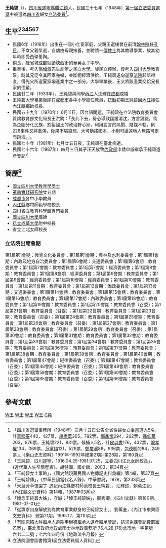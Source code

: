{{Infobox Officeholder
|姓名= 王純碧
|圖像=File:王純碧.jpg
|圖像大小=200px
|圖像說明=  
|rank= 
| 字 =  ？ 
| 號 =？
| 別名 
| birth_date = 1916年4月25日
| 出生地點=
| 逝世日期= 1981年7月25日
| 逝世地點=
| resting_place = ？
| 政黨 = 
| 其他政黨 = 
| 身高 = 
| 配偶 = 汪輝
| 伴侶 = 
| 兒女 = 子汪天放
| 父母 = 父親王選樓
| 親屬 = 
| 居住地 = 
| 學歷 = 
| 母校 = 
| 職業 = 
| 著作 = 
| 國籍=
| awards=
}}
'''王純碧'''（{{bd|1916年|4月25日|1981年|7月25日}}），[[四川省|四川省]][[遂寧縣|遂寧縣]][[欄江鎮|欄江鎮]]人，民國三十七年（1948年）[[第一屆立法委員選舉|第一屆立法委員選舉]]中被選為[[四川省|四川省]]婦女[[立法委員|立法委員]]<ref>「四川省選舉事務所（1948年）三月十五日公告全省性婦女立委當選人5名，計[[黃穉荃|黃穉荃]]440，427票，[[趙懋華|趙懋華]]305，782票，[[鄧季惺|鄧季惺]]294，262票，[[聶仰華|聶仰華]]263，876票，王純碧221，831票。候補人5名，計[[皮以書|皮以書]]176，432票，[[喻孝權|喻孝權]]134，069票，[[范寓梅|范寓梅]]121，529票，[[鄭璽濱|鄭璽濱]]88，936票，[[包德明|包德明]]的84，249票」。《樂山史志資料》1991年-1992年總第21期-第28期，第180頁</ref>。

== 生平<ref>「王純碧，四川遂寧，1916.04.25-1981.07.25，立委四川江北女師校長」，《近代華人生卒簡歷表》，胡健國，國史館，2003，第34頁</ref><ref>「王純碧女士事略」，《國史館現藏民國人物傳記史料彙編》第4輯，第37頁</ref><ref>「王純碧傳」，《中華民國當代名人錄》，中華書局，1978，第233頁</ref><ref>「天涯芳草憶園丁-追記內江縣鄉村師范校長王純碧」，汪輝述，賴萬江記，《內江縣文史資料》第14輯，1987年03月</ref><ref>「悼念王純碧大姊」，守誠；「悼王純碧姊」，鄭秀卿，《四川文獻》第180期，1981-07-01</ref><ref>「從謀求自身解放到為教育事業獻身的王純碧女士」，劉萬奎，《內江市東興區文史資料》 總第21期，1995.12，第110頁</ref> ==
* 民國6年（1916年）出生在一個小仕宦家庭，父親王選樓曾在前清[[翰林院|翰林院]]任[[孔目|孔目]]。不幸父親早逝，自幼由母親撫養，並聘請一[[傳教士|傳教士]]為其教導學業，故其幼年時即受西學薰陶。
* 稍長，赴省城[[成都|成都]]就讀陝西街的華英女子中學。
* 畢業後，考入[[孫倬章|孫倬章]]先生創辦之[[民立大學|民立大學]]。旋民立停辦，復考入[[四川大學|四川大學]]教育系。時其兄促令其回家完婚，並斷絕經濟供給，王純碧遂向遂寧[[法院|法院]]起訴得直，得先父所遺夏家壩產業中之一部分。大學畢業後，王又將該產業交給兄長家的侄輩。
* 民國廿二年（1933年），王純碧與同學[[內江|內江]]人汪輝在[[成都|成都]]成婚
* 王純碧大學畢業後即在[[成都市|成都市]]各中小學擔任教員，[[抗戰|抗戰]]初期王純碧回[[內江|內江]]接任內江縣鄉師校長。
* 民國五十九年（1970年）6月11日，因台語問題，王純碧在立法院教育委員會質詢教育部文化局長王洪鈞：「長此下去，勢必導致國語消沈，方言猖獗。倘為企圖分化民族、割裂國土的政治野心家，利用語言的隔閡、陰謀不軌，則228事件又將重演，後果不堪設想，大可動搖國本，小則可逼遠地人無路可走而跳海。」。
* 民國七十年（1981年）七月廿五日夜，王純碧在臺北病逝。
* 民國七十六年（1987年）四月三日其子汪天放致[[中華民國內政部|內政部]]申請申辦繼承王純碧遺產登記<ref>「有關原陷大陸繼承人逾期申辦被繼承人遺產繼承登記，請求免課登記費[[罰鍰|罰鍰]]乙案」，臺北市政府地政處函士林地政事務所 76.4.28.(76)北市地一字第號一六七二二號；七六年四月份《地政法令月報》</ref>

==簡歷<ref>立法院國會圖書館第1屆立法委員個人資料[http://npl.ly.gov.tw/do/www/commissionerInfo?act=exp&eleDisOrder=false&expire=01&expireBack=0&id=476&nameOrder=true&orderBy=name] {{Wayback|url=http://npl.ly.gov.tw/do/www/commissionerInfo?act=exp&eleDisOrder=false&expire=01&expireBack=0&id=476&nameOrder=true&orderBy=name |date=20160304100649 }}</ref>==
* [[國立四川大學|國立四川大學]][[教育學|教育學]][[學士|學士]]
* [[革命實踐研究院|革命實踐研究院]]廿五期
* [[成都市|成都市]]各中小學教員
* [[內江縣|內江縣]]鄉村師範學校校長
* 四川省立教育科學館專門委員
* [[國立四川大學|國立四川大學]]講師
* [[私立成華大學|私立成華大學]]附中校長
* 省立江北女師校長

=== 立法院出席會期 ===
第1屆第1會期：教育文化委員會；第1屆第1會期：農林及水利委員會；第1屆第1會期：內政及地方自治委員會；第1屆第6會期：交通委員會；第1屆第6會期：教育委員會；第1屆第7會期：教育委員會；第1屆第7會期：經濟委員會；第1屆第8會期：教育委員會；第1屆第8會期：經濟委員會；第1屆第9會期：教育委員會；第1屆第9會期：經濟委員會；第1屆第10會期：經濟委員會；第1屆第10會期：教育委員會；第1屆第11會期：教育委員會；第1屆第12會期：僑政委員會；第1屆第13會期：交通委員會；第1屆第14會期：教育委員會；第1屆第15會期：教育委員會；第1屆第16會期：教育委員會；第1屆第17會期：內政委員會；第1屆第18會期：教育委員會；第1屆第19會期：教育委員會；第1屆第20會期：教育委員會（召委）；第1屆第21會期：教育委員會（召委）；第1屆第22會期：教育委員會；第1屆第23會期：教育委員會（召委）；第1屆第24會期：教育委員會；第1屆第25會期：教育委員會；第1屆第26會期：教育委員會（召委）；第1屆第27會期：教育委員會；第1屆第28會期：教育委員會（召委）；第1屆第29會期：教育委員會（召委）；第1屆第30會期：教育委員會；第1屆第31會期：教育委員會；第1屆第32會期：教育委員會；第1屆第33會期：教育委員會；第1屆第34會期：教育委員會；第1屆第35會期：教育委員會；第1屆第36會期：預算委員會；第1屆第37會期：教育委員會；第1屆第38會期：教育委員會；第1屆第39會期：教育委員會；第1屆第40會期：教育委員會；第1屆第47會期：紀律委員會（召委）；第1屆第47會期：教育委員會（召委）；第1屆第48會期：紀律委員會（召委）；第1屆第48會期：教育委員會（召委）；第1屆第59會期：教育委員會（召委）；第1屆第60會期：教育委員會（召委）；第1屆第65會期：教育委員會（召委）；第1屆第66會期：教育委員會（召委）

== 參考文獻 ==
{{reflist}}
{{中華民國第一屆立法委員}}
{{第1屆中華民國立法委員四川省名單}}
{{DEFAULTSORT:W王}}
[[Category:第一屆立法院正選立法委員|W王]]
[[Category:中華民國女性政治人物|W王]]
[[Category:臺灣女性政治人物|W王]]
[[Category:遂宁人|W王]]
[[Category:王姓|C純]]